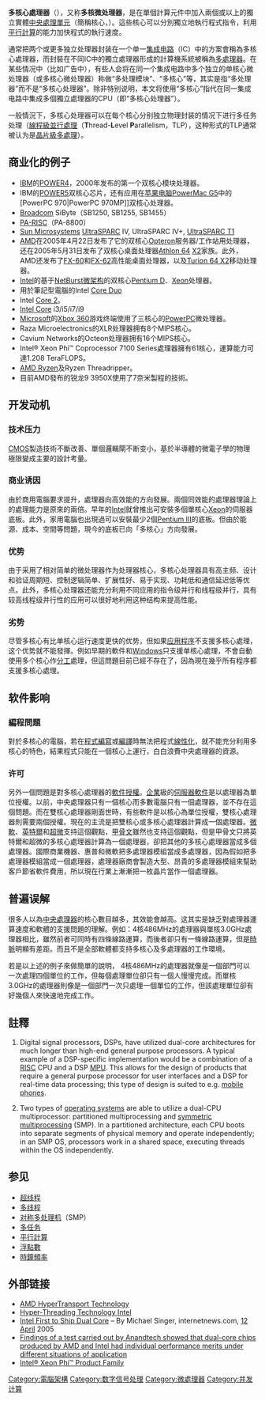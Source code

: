 {{多個問題|
{{Expert|time=2015-12-14T03:36:30+00:00}}
{{编修}}
{{Unreferenced|time=2019-03-05T17:46:47+00:00}}
}}
{{NoteTA|G1=IT}}
'''多核心處理器'''（{{lang-en|Multi-core processor}}），又称'''多核微处理器'''，是在單個計算元件中加入兩個或以上的獨立實體[[中央處理單元|中央處理單元]]（簡稱核心，{{lang-en|Core}}）。這些核心可以分別獨立地執行程式指令，利用[[平行計算|平行計算]]的能力加快程式的執行速度。

通常把两个或更多独立处理器封装在一个单一[[集成电路|集成电路]]（IC）中的方案會稱為多核心處理器，而封裝在不同IC中的獨立處理器形成的計算機系統被稱為[[多處理器|多處理器]]。在某些情况中（比如广告中），有些人会将在同一个集成电路中多个独立的单核心微处理器（或多核心微处理器）称做“多处理模块”、“多核心”等，其实是指“多处理器”而不是“多核心处理器”。除非特别说明，本文将使用“多核心”指代在同一集成电路中集成多個獨立處理器的CPU（即“多核心处理器”）。

一般情況下，多核心处理器可以在每个核心分别独立物理封装的情况下进行多任务处理（[[任务并行|線程級並行處理]]（'''T'''hread-'''L'''evel '''P'''arallelism，TLP），这种形式的TLP通常被认为是[[晶片級多處理|晶片級多處理]]）。

==商业化的例子==
*[[IBM|IBM]]的[[IBM_POWER|POWER4]]，2000年发布的第一个双核心模块处理器。
*IBM的[[IBM_POWER|POWER5]]双核心芯片，还有应用在[[苹果电脑|苹果电脑]][[PowerMac_G5|PowerMac G5]]中的[PowerPC 970|PowerPC 970MP]]双核心处理器。
*[[Broadcom|Broadcom]] SiByte（SB1250, SB1255, SB1455）
*[[PA-RISC|PA-RISC]]（PA-8800）
*[[Sun_Microsystems|Sun Microsystems]] [[SPARC|UltraSPARC]] IV, UltraSPARC IV+, [[UltraSPARC_T1|UltraSPARC T1]]
*[[AMD|AMD]]在2005年4月22日发布了它的双核心[[Opteron|Opteron]]服务器/工作站用处理器，还在2005年5月31日发布了双核心桌面处理器[[Athlon_64|Athlon 64]] [[Athlon_64_X2|X2]]家族。此外，AMD还发布了[[FX-60|FX-60]]和[[FX-62|FX-62]]高性能桌面处理器，以及[[Turion_64_X2|Turion 64 X2]]移动处理器。
*[[Intel|Intel]]的基于[[NetBurst微架构|NetBurst微架构]]的双核心[[Pentium_D|Pentium D]]、[[Xeon|Xeon]]处理器。
*用於筆記型電腦的Intel [[Core_Duo|Core Duo]]
*Intel [[Core_2|Core 2]]。
*[[Intel_Core|Intel Core]] i3/i5/i7/i9
*[[Microsoft|Microsoft]]的[[Xbox_360|Xbox 360]]游戏终端使用了三核心的[[PowerPC|PowerPC]]微处理器。
*Raza Microelectronics的XLR处理器拥有8个MIPS核心。
*Cavium Networks的Octeon处理器拥有16个MIPS核心。
*Intel® Xeon Phi™ Coprocessor 7100 Series處理器擁有61核心，運算能力可達1.208 TeraFLOPS。
*[[AMD_Ryzen|AMD Ryzen]]及Ryzen Threadripper。
*目前AMD發布的锐龙9 3950X使用了7奈米製程的技術。

==开发动机==
===技术压力===
[[CMOS|CMOS]]製造技術不斷改善、單個邏輯閘不断变小，基於半導體的微電子學的物理極限變成主要的設計考量。
===商业诱因===

由於商用電腦要求提升，處理器向高效能的方向發展。兩個同效能的處理器理論上的處理能力是原來的兩倍。早年的[[Intel|Intel]]就曾推出可安裝多個單核心[[Xeon|Xeon]]的伺服器底板。此外，家用電腦也出現過可以安裝最少2個[[Pentium_III|Pentium III]]的底板。但由於能源、成本、空間等問題，現今的底板已向「多核心」方向發展。

===优势===
由于采用了相对简单的微处理器作为处理器核心，多核心处理器具有高主频、设计和验证周期短、控制逻辑简单、扩展性好、易于实现、功耗低和通信延迟低等优点。此外，多核心处理器还能充分利用不同应用的指令级并行和线程级并行，具有较高线程级并行性的应用可以很好地利用这种结构来提高性能。

===劣势===
尽管多核心有比单核心运行速度更快的优势，但如果[[应用程序|应用程序]]不支援多核心處理，这个优势就不能發揮。例如早期的軟件和[[Windows|Windows]]只支援单核心處理，不會自動使用多个核心作[[分工|分工]]處理，但這問題目前已經不存在了，因為現在幾乎所有程序都支援多核心處理。

==软件影响==
===編程問題===
對於多核心的電腦，若在[[程式編寫|程式編寫]]或[[編譯器|編譯]]時無法把程式[[線性一致性|線性化]]，就不能充分利用多核心的特色，結果程式只能在一個核心上運行，白白浪費中央處理器的資源。

===许可===
另外一個問題是對多核心處理器的[[軟件授權|軟件授權]]。[[企業|企業]]級的[[伺服器|伺服器]][[軟件|軟件]]是以處理器為單位授權。以前，中央處理器只有一個核心而多數電腦只有一個處理器，並不存在這個問題。而在雙核心處理器剛面世時，有些軟件是以核心為單位授權，雙核心處理器則需要兩個授權。現在的主流是把雙核心或多核心處理器計算成一個處理器。[[微軟|微軟]]、[[英特爾|英特爾]]和[[超微|超微]]支持這個觀點，[[Oracle|甲骨文]]雖然也支持這個觀點，但是甲骨文只將英特爾和超微的多核心處理器計算為一個處理器，卻把其他的多核心處理器當成多個處理器。國際商業機器、惠普和微軟把多處理器模組當成多處理器，因為假如把多處理器模組當成一個處理器，處理器廠商會製造大型、昂貴的多處理器模組來幫助客戶節省軟件費用，所以現在行業上漸漸把一枚晶片當作一個處理器。

==普遍误解==
很多人以為[[中央處理器|中央處理器]]的核心數目越多，其效能會越高。这其实是缺乏對處理器運算速度和軟體的支援問題的理解。例如：4核486MHz的處理器與單核3.0GHz處理器相比，雖然前者可同時有四條線路運算，而後者卻只有一條線路運算，但是[[時脈|時脈]]明顯有差距。而且不是全部軟體都支持多核心及多處理器的工作環境。

若是以上述的例子來做簡單的說明， 4核486MHz的處理器就像是一個部門可以一次處理四個單位的工作，但每個處理單位卻只有一個人慢慢完成。而單核3.0GHz的處理器則像是一個部門一次只處理一個單位的工作，但該處理單位卻有好幾個人來快速地完成工作。

==註釋==
# {{note|DSP}} Digital signal processors, DSPs, have utilized dual-core architectures for much longer than high-end general purpose processors. A typical example of a DSP-specific implementation would be a combination of a [[RISC|RISC]] CPU and a DSP [[MPU|MPU]]. This allows for the design of products that require a general purpose processor for user interfaces and a DSP for real-time data processing; this type of design is suited to e.g. [[mobile_phone|mobile phone]]s.
# {{note|PMTandSMP}} Two types of [[operating_system|operating system]]s are able to utilize a dual-CPU multiprocessor: partitioned multiprocessing and [[symmetric_multiprocessing|symmetric multiprocessing]] (SMP). In a partitioned architecture, each CPU boots into separate segments of physical memory and operate independently; in an SMP OS, processors work in a shared space, executing threads within the OS independently.

==参见==
*[[超线程|超线程]]
*[[多线程|多线程]]
*[[对称多处理机|对称多处理机]]（SMP）
*[[多任务|多任务]]
*[[平行計算|平行計算]]
*[[浮點數|浮點數]]
*[[時鐘頻率|時鐘頻率]]

==外部链接==
*[http://www.amd.com/us-en/Processors/TechnicalResources/0,,30_182_869_2353,00.html AMD HyperTransport Technology] {{Wayback|url=http://www.amd.com/us-en/Processors/TechnicalResources/0,,30_182_869_2353,00.html |date=20090108140152 }}
*[http://www.intel.com/technology/hyperthread/ Hyper-Threading Technology [[Intel|Intel]]]
*[http://www.internetnews.com/ent-news/article.php/3496926 Intel First to Ship Dual Core] {{Wayback|url=http://www.intel.com/technology/hyperthread/ |date=20090418111217 }} – By Michael Singer, internetnews.com, [[12_April|12 April]] 2005
*[https://web.archive.org/web/20060829120130/http://news.zdnet.com/2100-9584_22-5726935.html Findings of a test carried out by Anandtech showed that dual-core chips produced by AMD and Intel had individual performance merits under different situations of application]
*[http://www.intel.com/content/www/us/en/processors/xeon/xeon-phi-detail.html Intel® Xeon Phi™ Product Family]{{Wayback|url=http://www.intel.com/content/www/us/en/processors/xeon/xeon-phi-detail.html |date=20150209072229 }}

{{Authority control}}
[[Category:電腦架構|Category:電腦架構]]
[[Category:数字信号处理|Category:数字信号处理]]
[[Category:微處理器|Category:微處理器]]
[[Category:并发计算|Category:并发计算]]